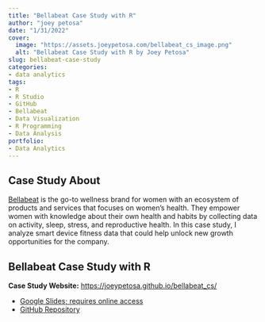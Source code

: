 ```yaml
---
title: "Bellabeat Case Study with R"
author: "joey petosa"
date: "1/31/2022"
cover: 
  image: "https://assets.joeypetosa.com/bellabeat_cs_image.png"
  alt: "Bellabeat Case Study with R by Joey Petosa"
slug: bellabeat-case-study
categories:
- data analytics
tags:
- R
- R Studio
- GitHub
- Bellabeat
- Data Visualization
- R Programming
- Data Analysis
portfolio:
- Data Analytics
---
```


## Case Study About
[Bellabeat](https://bellabeat.com/about/) is the go-to wellness brand for women with an ecosystem of products and services that focuses on women’s health. They empower women with knowledge about their own health and habits by collecting data on activity, sleep, stress, and reproductive health. In this case study, I analyze smart device fitness data that could help unlock new growth opportunities for the company.

## Bellabeat Case Study with R
**Case Study Website:** [https://joeypetosa.github.io/bellabeat_cs/](https://joeypetosa.github.io/bellabeat_cs/)  

* [Google Slides; requires online access](https://docs.google.com/presentation/d/1iUSOOkS2ltHPzK16cE9teWgOwfBGd1UAC1KaZ_ucew4/present?slide=id.p)  
* [GitHub Repository](https://github.com/joeypetosa/bellabeat_cs)  

